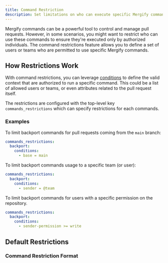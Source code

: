 ```yaml
---
title: Command Restriction
description: Set limitations on who can execute specific Mergify commands.
---
```



Mergify commands can be a powerful tool to control and manage pull requests.
However, in some scenarios, you might want to restrict who can use these
commands to ensure they're executed only by authorized individuals. The command
restrictions feature allows you to define a set of users or teams who are
permitted to use specific Mergify commands.

## How Restrictions Work

With command restrictions, you can leverage
[conditions](/configuration/conditions) to define the valid context that are
authorized to run a specific command. This could be a list of allowed users or
teams, or even attributes related to the pull request itself.

The restrictions are configured with the top-level key `commands_restrictions`
which can specify restrictions for each commands.

### Examples

To limit backport commands for pull requests coming from the `main` branch:

```yaml
commands_restrictions:
  backport:
    conditions:
      - base = main
```

To limit backport commands usage to a specific team (or user):

```yaml
commands_restrictions:
  backport:
    conditions:
      - sender = @team
```

To limit backport commands for users with a specific permission on the
repository.

```yaml
commands_restrictions:
  backport:
    conditions:
      - sender-permission >= write
```

## Default Restrictions

<RootOptionsTable name="commands_restrictions" />

### Command Restriction Format

<OptionsTable name="CommandRestriction" />
